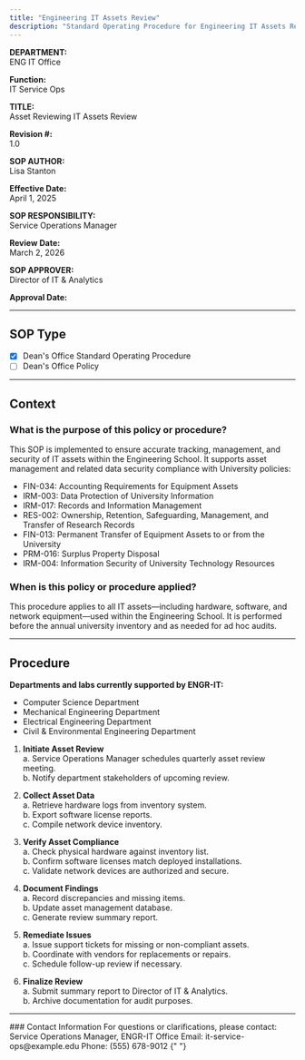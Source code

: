 ```yaml
---
title: "Engineering IT Assets Review"
description: "Standard Operating Procedure for Engineering IT Assets Review"
---
```


**DEPARTMENT:**  
ENG IT Office

**Function:**  
IT Service Ops

**TITLE:**  
Asset Reviewing IT Assets Review

**Revision #:**  
1.0

**SOP AUTHOR:**  
Lisa Stanton

**Effective Date:**  
April 1, 2025

**SOP RESPONSIBILITY:**  
Service Operations Manager

**Review Date:**  
March 2, 2026

**SOP APPROVER:**  
Director of IT & Analytics

**Approval Date:**

---

## SOP Type

- [x] Dean's Office Standard Operating Procedure
- [ ] Dean's Office Policy

---

## Context

### What is the purpose of this policy or procedure?

This SOP is implemented to ensure accurate tracking, management, and security of IT assets within the Engineering School. It supports asset management and related data security compliance with University policies:

- FIN-034: Accounting Requirements for Equipment Assets
- IRM-003: Data Protection of University Information
- IRM-017: Records and Information Management
- RES-002: Ownership, Retention, Safeguarding, Management, and Transfer of Research Records
- FIN-013: Permanent Transfer of Equipment Assets to or from the University
- PRM-016: Surplus Property Disposal
- IRM-004: Information Security of University Technology Resources

### When is this policy or procedure applied?

This procedure applies to all IT assets—including hardware, software, and network equipment—used within the Engineering School. It is performed before the annual university inventory and as needed for ad hoc audits.

---

## Procedure

**Departments and labs currently supported by ENGR-IT:**

- Computer Science Department
- Mechanical Engineering Department
- Electrical Engineering Department
- Civil & Environmental Engineering Department

1. **Initiate Asset Review**  
   a. Service Operations Manager schedules quarterly asset review meeting.  
   b. Notify department stakeholders of upcoming review.

2. **Collect Asset Data**  
   a. Retrieve hardware logs from inventory system.  
   b. Export software license reports.  
   c. Compile network device inventory.

3. **Verify Asset Compliance**  
   a. Check physical hardware against inventory list.  
   b. Confirm software licenses match deployed installations.  
   c. Validate network devices are authorized and secure.

4. **Document Findings**  
   a. Record discrepancies and missing items.  
   b. Update asset management database.  
   c. Generate review summary report.

5. **Remediate Issues**  
   a. Issue support tickets for missing or non-compliant assets.  
   b. Coordinate with vendors for replacements or repairs.  
   c. Schedule follow-up review if necessary.

6. **Finalize Review**  
   a. Submit summary report to Director of IT & Analytics.  
   b. Archive documentation for audit purposes.

---

<Note>
  ### Contact Information For questions or clarifications, please contact:
  Service Operations Manager, ENGR-IT Office Email: it-service-ops@example.edu
  Phone: (555) 678-9012
</Note>{" "}
